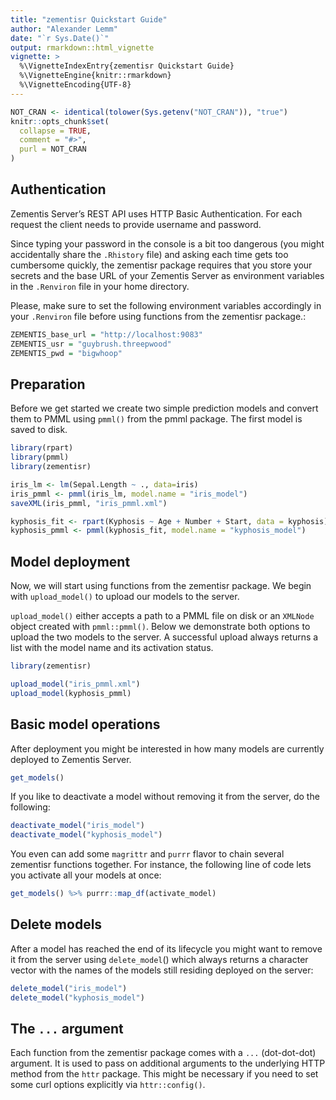 ```yaml
---
title: "zementisr Quickstart Guide"
author: "Alexander Lemm"
date: "`r Sys.Date()`"
output: rmarkdown::html_vignette
vignette: >
  %\VignetteIndexEntry{zementisr Quickstart Guide}
  %\VignetteEngine{knitr::rmarkdown}
  %\VignetteEncoding{UTF-8}
---
```


```r
NOT_CRAN <- identical(tolower(Sys.getenv("NOT_CRAN")), "true")
knitr::opts_chunk$set(
  collapse = TRUE,
  comment = "#>",
  purl = NOT_CRAN
)
```

## Authentication 

Zementis Server's REST API uses HTTP Basic Authentication. For each request the client needs to provide username and password. 

Since typing your password in the console is a bit too dangerous (you might accidentally share the `.Rhistory` file) and asking each time gets too cumbersome quickly, the zementisr package requires that you store your secrets and the base URL of your Zementis Server as environment variables in the `.Renviron` file in your home directory.

Please, make sure to set the following environment variables accordingly in your `.Renviron` file before using functions from the zementisr package.:

``` r
ZEMENTIS_base_url = "http://localhost:9083"
ZEMENTIS_usr = "guybrush.threepwood"
ZEMENTIS_pwd = "bigwhoop"

```


## Preparation

Before we get started we create two simple prediction models and convert them to PMML using `pmml()` from the pmml package. The first model is saved to disk.  

``` r

library(rpart)
library(pmml)
library(zementisr)

iris_lm <- lm(Sepal.Length ~ ., data=iris)
iris_pmml <- pmml(iris_lm, model.name = "iris_model")
saveXML(iris_pmml, "iris_pmml.xml")

kyphosis_fit <- rpart(Kyphosis ~ Age + Number + Start, data = kyphosis)
kyphosis_pmml <- pmml(kyphosis_fit, model.name = "kyphosis_model")

```


## Model deployment 

Now, we will start using functions from the zementisr package. We begin with `upload_model()` to upload our models to the server. 

`upload_model()` either accepts a path to a PMML file on disk or an `XMLNode` object created with `pmml::pmml()`. Below we demonstrate both options to upload the two models to the server. A successful upload always returns a list with the model name and its activation status.

```r
library(zementisr)

upload_model("iris_pmml.xml")
upload_model(kyphosis_pmml)
```


## Basic model operations 

After deployment you might be interested in how many models are currently deployed to Zementis Server.

```r
get_models()
```

If you like to deactivate a model without removing it from the server, do the following:

```r
deactivate_model("iris_model")
deactivate_model("kyphosis_model")
```

You even can add some `magrittr` and `purrr` flavor to chain several zementisr functions together. For instance, the following line of code lets you activate all your models at once:

```r
get_models() %>% purrr::map_df(activate_model)

```


## Delete models

After a model has reached the end of its lifecycle you might want to remove it from the server using `delete_model`() which always returns a character vector with the names of the models still residing deployed on the server:

```r
delete_model("iris_model")
delete_model("kyphosis_model")
```


## The `...` argument

Each function from the zementisr package comes with a `...` (dot-dot-dot) argument. It is used to pass on additional arguments to the underlying HTTP method from the `httr` package. This might be necessary if you need to set some curl options explicitly  via `httr::config()`.
